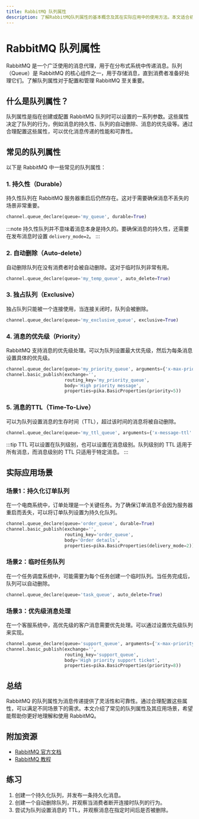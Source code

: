 ```yaml
---
title: RabbitMQ 队列属性
description: 了解RabbitMQ队列属性的基本概念及其在实际应用中的使用方法。本文适合初学者，将逐步讲解队列属性的定义、配置及其在消息传递中的作用。
---
```


# RabbitMQ 队列属性

RabbitMQ 是一个广泛使用的消息代理，用于在分布式系统中传递消息。队列（Queue）是 RabbitMQ 的核心组件之一，用于存储消息，直到消费者准备好处理它们。了解队列属性对于配置和管理 RabbitMQ 至关重要。

## 什么是队列属性？

队列属性是指在创建或配置 RabbitMQ 队列时可以设置的一系列参数。这些属性决定了队列的行为，例如消息的持久性、队列的自动删除、消息的优先级等。通过合理配置这些属性，可以优化消息传递的性能和可靠性。

## 常见的队列属性

以下是 RabbitMQ 中一些常见的队列属性：

### 1. 持久性（Durable）

持久性队列在 RabbitMQ 服务器重启后仍然存在。这对于需要确保消息不丢失的场景非常重要。

```python
channel.queue_declare(queue='my_queue', durable=True)
```

:::note
持久性队列并不意味着消息本身是持久的。要确保消息的持久性，还需要在发布消息时设置 `delivery_mode=2`。
:::

### 2. 自动删除（Auto-delete）

自动删除队列在没有消费者时会被自动删除。这对于临时队列非常有用。

```python
channel.queue_declare(queue='my_temp_queue', auto_delete=True)
```

### 3. 独占队列（Exclusive）

独占队列只能被一个连接使用，当连接关闭时，队列会被删除。

```python
channel.queue_declare(queue='my_exclusive_queue', exclusive=True)
```

### 4. 消息的优先级（Priority）

RabbitMQ 支持消息的优先级处理。可以为队列设置最大优先级，然后为每条消息设置具体的优先级。

```python
channel.queue_declare(queue='my_priority_queue', arguments={'x-max-priority': 10})
channel.basic_publish(exchange='',
                      routing_key='my_priority_queue',
                      body='High priority message',
                      properties=pika.BasicProperties(priority=5))
```

### 5. 消息的TTL（Time-To-Live）

可以为队列设置消息的生存时间（TTL），超过该时间的消息将被自动删除。

```python
channel.queue_declare(queue='my_ttl_queue', arguments={'x-message-ttl': 60000})
```

:::tip
TTL 可以设置在队列级别，也可以设置在消息级别。队列级别的 TTL 适用于所有消息，而消息级别的 TTL 只适用于特定消息。
:::

## 实际应用场景

### 场景1：持久化订单队列

在一个电商系统中，订单处理是一个关键任务。为了确保订单消息不会因为服务器重启而丢失，可以将订单队列设置为持久化队列。

```python
channel.queue_declare(queue='order_queue', durable=True)
channel.basic_publish(exchange='',
                      routing_key='order_queue',
                      body='Order details',
                      properties=pika.BasicProperties(delivery_mode=2))
```

### 场景2：临时任务队列

在一个任务调度系统中，可能需要为每个任务创建一个临时队列。当任务完成后，队列可以自动删除。

```python
channel.queue_declare(queue='task_queue', auto_delete=True)
```

### 场景3：优先级消息处理

在一个客服系统中，高优先级的客户消息需要优先处理。可以通过设置优先级队列来实现。

```python
channel.queue_declare(queue='support_queue', arguments={'x-max-priority': 10})
channel.basic_publish(exchange='',
                      routing_key='support_queue',
                      body='High priority support ticket',
                      properties=pika.BasicProperties(priority=8))
```

## 总结

RabbitMQ 的队列属性为消息传递提供了灵活性和可靠性。通过合理配置这些属性，可以满足不同场景下的需求。本文介绍了常见的队列属性及其应用场景，希望能帮助你更好地理解和使用 RabbitMQ。

## 附加资源

- [RabbitMQ 官方文档](https://www.rabbitmq.com/documentation.html)
- [RabbitMQ 教程](https://www.rabbitmq.com/getstarted.html)

## 练习

1. 创建一个持久化队列，并发布一条持久化消息。
2. 创建一个自动删除队列，并观察当消费者断开连接时队列的行为。
3. 尝试为队列设置消息的 TTL，并观察消息在指定时间后是否被删除。

